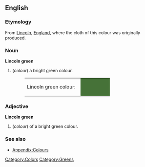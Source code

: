 ==English==
===Etymology===
From [[Lincoln]], [[England]], where the cloth of this colour was originally produced.

===Noun===
'''Lincoln green'''
#(''colour'') a bright green colour.
#:<table><tr><td>Lincoln green colour: &nbsp;</td><td bgcolor="#467238" width="80">&nbsp; </td></tr></table>

===Adjective===
'''Lincoln green'''
#(''colour'') of a bright green colour.

===See also===
*[[Wiktionary_Appendix:Colours|Appendix:Colours]]

[[Category:Colors]]
[[Category:Greens]]
